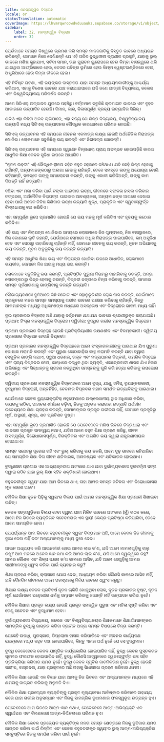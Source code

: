 ```yaml
---
title: ମନସ୍ତାତ୍ତ୍ୱିକ ବିଦ୍ରୋହ
locale: or
statusTranslation: automatic
coverImage: https://lhvmrqwrcowdvduuaukz.supabase.co/storage/v1/object/public/strapi-uploads/small_cover-educacion-fundamental.webp-2d51a7828a2b1309555be27f7e2a61a0.webp
sidebar:
    label: 32. ମନସ୍ତାତ୍ତ୍ୱିକ ବିଦ୍ରୋହ
    order: 32
---
```

ଯେଉଁମାନେ ସମଗ୍ର ବିଶ୍ୱରେ ଭ୍ରମଣ କରି ସମସ୍ତ ମାନବଜାତିକୁ ବିସ୍ତୃତ ଭାବରେ ଅଧ୍ୟୟନ କରିଛନ୍ତି, ସେମାନେ ନିଜେ ଦେଖିଛନ୍ତି ଯେ ଏହି ଗରିବ ବୁଦ୍ଧିଜୀବୀ ପ୍ରାଣୀର ପ୍ରକୃତି, ଯାହାକୁ ଭୁଲ୍ ଭାବରେ ମଣିଷ କୁହାଯାଏ, ସର୍ବଦା ସମାନ, ତାହା ପୁରାତନ ୟୁରୋପରେ ହେଉ କିମ୍ବା ଦାସତ୍ୱରେ ଥକି ଯାଇଥିବା ଆଫ୍ରିକାରେ ହେଉ, ବେଦର ପବିତ୍ର ଭୂମିରେ ହେଉ କିମ୍ବା ୱେଷ୍ଟଇଣ୍ଡିଜରେ ହେଉ, ଅଷ୍ଟ୍ରିଆରେ ହେଉ କିମ୍ବା ଚୀନରେ ହେଉ।

ଏହି ନିର୍ଦ୍ଦିଷ୍ଟ ଘଟଣା, ଏହି ଭୟଙ୍କର ବାସ୍ତବତା ଯାହା ସମସ୍ତ ଅଧ୍ୟୟନକାରୀଙ୍କୁ ଆଶ୍ଚର୍ଯ୍ୟ କରିଥାଏ, ଏହାକୁ ବିଶେଷ ଭାବରେ ଯାଞ୍ଚ କରାଯାଇପାରେ ଯଦି ଜଣେ ଯାତ୍ରୀ ବିଦ୍ୟାଳୟ, କଲେଜ ଏବଂ ବିଶ୍ୱବିଦ୍ୟାଳୟ ପରିଦର୍ଶନ କରନ୍ତି।

ଆମେ ସିରିଏଲ୍ ଉତ୍ପାଦନ ଯୁଗରେ ପହଞ୍ଚିଛୁ। ବର୍ତ୍ତମାନ ସବୁକିଛି କ୍ରମାଗତ ଭାବରେ ଏବଂ ବୃହତ ଆକାରରେ ଉତ୍ପାଦିତ ହେଉଛି। ବିମାନ, କାର, ବିଳାସପୂର୍ଣ୍ଣ ଦ୍ରବ୍ୟ ଇତ୍ୟାଦିର ସିରିଜ୍।

ଯଦିଓ ଏହା କିଛିଟା ଅଜବ ଲାଗିପାରେ, ଏହା ସତ୍ୟ ଯେ ଶିଳ୍ପ ବିଦ୍ୟାଳୟ, ବିଶ୍ୱବିଦ୍ୟାଳୟ ଇତ୍ୟାଦି ମଧ୍ୟ ସିରିଏଲ୍ ଉତ୍ପାଦନର ବୌଦ୍ଧିକ କାରଖାନାରେ ପରିଣତ ହୋଇଛି।

ସିରିଏଲ୍ ଉତ୍ପାଦନର ଏହି ସମୟରେ ଜୀବନର ଏକମାତ୍ର ଲକ୍ଷ୍ୟ ହେଉଛି ଅର୍ଥନୈତିକ ନିରାପତ୍ତା ଖୋଜିବା। ଲୋକମାନେ ସବୁକିଛିକୁ ଭୟ କରନ୍ତି ଏବଂ ନିରାପତ୍ତା ଖୋଜନ୍ତି।

ସିରିଏଲ୍ ଉତ୍ପାଦନର ଏହି ସମୟରେ ସ୍ୱାଧୀନ ଚିନ୍ତାଧାରା ପ୍ରାୟ ଅସମ୍ଭବ ହୋଇପଡ଼ିଛି କାରଣ ଆଧୁନିକ ଶିକ୍ଷା କେବଳ ସୁବିଧା ଉପରେ ଆଧାରିତ।

"ନୂତନ ଲହରୀ" ଏହି ବୌଦ୍ଧିକ ହୀନତା ସହିତ ବହୁତ ସହଜରେ ବଞ୍ଚିଥାଏ। ଯଦି କେହି ଭିନ୍ନ ହେବାକୁ ଚାହାଁନ୍ତି, ଅନ୍ୟମାନଙ୍କଠାରୁ ଅଲଗା ହେବାକୁ ଚାହାଁନ୍ତି, ତେବେ ସମସ୍ତେ ତାଙ୍କୁ ଅଯୋଗ୍ୟ ବୋଲି କହିଥାନ୍ତି, ସମସ୍ତେ ତାଙ୍କୁ ସମାଲୋଚନା କରନ୍ତି, ତାଙ୍କୁ ଏକାକୀ କରିଦିଅନ୍ତି, ତାଙ୍କୁ କାମ ଦିଅନ୍ତି ନାହିଁ ଇତ୍ୟାଦି।

ବଞ୍ଚିବା ଏବଂ ମଜା କରିବା ପାଇଁ ଟଙ୍କା ପାଇବାର ଇଚ୍ଛା, ଜୀବନରେ ସଫଳତା ହାସଲ କରିବାର ତତ୍ପରତା, ଅର୍ଥନୈତିକ ନିରାପତ୍ତା ପାଇବାର ଆବଶ୍ୟକତା, ଅନ୍ୟମାନଙ୍କ ଆଗରେ ଦେଖାଇ ହେବା ପାଇଁ ଅନେକ ଜିନିଷ କିଣିବାର ଇଚ୍ଛା ଇତ୍ୟାଦି ଶୁଦ୍ଧ, ପ୍ରାକୃତିକ ଏବଂ ସ୍ୱତଃସ୍ଫୁର୍ତ୍ତ ଚିନ୍ତାଧାରାକୁ ବନ୍ଦ କରିଦିଏ।

ଏହା ସମ୍ପୂର୍ଣ୍ଣ ରୂପେ ପ୍ରମାଣିତ ହୋଇଛି ଯେ ଭୟ ମନକୁ ମୂର୍ଖ କରିଦିଏ ଏବଂ ହୃଦୟକୁ କଠୋର କରିଦିଏ।

ଏହି ଭୟ ଏବଂ ନିରାପତ୍ତା ଖୋଜିବାର ସମୟରେ ଲୋକମାନେ ନିଜ ଗୁମ୍ଫାରେ, ନିଜ ବାସସ୍ଥାନରେ, ନିଜ କୋଣରେ ଲୁଚି ରହନ୍ତି, ଯେଉଁଠାରେ ସେମାନେ ଅଧିକ ନିରାପତ୍ତା ପାଇପାରିବେ, କମ୍ ଅସୁବିଧା ହେବ ଏବଂ ସେଠାରୁ ବାହାରିବାକୁ ଚାହାଁନ୍ତି ନାହିଁ, ସେମାନେ ଜୀବନକୁ ଭୟ କରନ୍ତି, ନୂତନ ଅଭିଯାନକୁ ଭୟ କରନ୍ତି, ନୂତନ ଅନୁଭୂତିକୁ ଭୟ କରନ୍ତି ଇତ୍ୟାଦି।

ଏହି ସମସ୍ତ ଆଧୁନିକ ଶିକ୍ଷା ଭୟ ଏବଂ ନିରାପତ୍ତା ଖୋଜିବା ଉପରେ ଆଧାରିତ, ଲୋକମାନେ ଭୟଭୀତ, ସେମାନେ ନିଜ ଛାଇକୁ ମଧ୍ୟ ଭୟ କରନ୍ତି।

ଲୋକମାନେ ସବୁକିଛିକୁ ଭୟ କରନ୍ତି, ପ୍ରତିଷ୍ଠିତ ପୁରୁଣା ନିୟମରୁ ବାହାରିବାକୁ ଡରନ୍ତି, ଅନ୍ୟ ଲୋକଙ୍କଠାରୁ ଭିନ୍ନ ହେବାକୁ ଡରନ୍ତି, ବିପ୍ଳବୀ ଢଙ୍ଗରେ ଚିନ୍ତା କରିବାକୁ ଡରନ୍ତି, ସମାଜର ସମସ୍ତ ପୂର୍ବଧାରଣାକୁ ଭାଙ୍ଗିବାକୁ ଡରନ୍ତି ଇତ୍ୟାଦି।

ସୌଭାଗ୍ୟବଶତଃ ଦୁନିଆରେ କିଛି ସଚ୍ଚୋଟ ଏବଂ ସହାନୁଭୂତିଶୀଳ ଲୋକ ବାସ କରନ୍ତି, ଯେଉଁମାନେ ପ୍ରକୃତରେ ମନର ସମସ୍ତ ସମସ୍ୟାକୁ ଗଭୀର ଭାବରେ ପରୀକ୍ଷା କରିବାକୁ ଚାହାଁନ୍ତି, କିନ୍ତୁ ଆମମାନଙ୍କ ମଧ୍ୟରୁ ଅଧିକାଂଶଙ୍କ ମଧ୍ୟରେ ଅସନ୍ତୋଷ ଏବଂ ବିଦ୍ରୋହର ଭାବନା ମଧ୍ୟ ନାହିଁ।

ଦୁଇ ପ୍ରକାରର ବିଦ୍ରୋହ ଅଛି ଯାହାକୁ ବର୍ତ୍ତମାନ ଯଥାଯଥ ଭାବରେ ଶ୍ରେଣୀଭୁକ୍ତ କରାଯାଇଛି। ପ୍ରଥମ: ହିଂସ୍ର ମନସ୍ତାତ୍ତ୍ୱିକ ବିଦ୍ରୋହ। ଦ୍ୱିତୀୟ: ବୁଦ୍ଧିର ଗଭୀର ମନସ୍ତାତ୍ତ୍ୱିକ ବିଦ୍ରୋହ।

ପ୍ରଥମ ପ୍ରକାରର ବିଦ୍ରୋହ ହେଉଛି ପ୍ରତିକ୍ରିୟାଶୀଳ ରକ୍ଷଣଶୀଳ ଏବଂ ବିଳମ୍ବକାରୀ। ଦ୍ୱିତୀୟ ପ୍ରକାରର ବିଦ୍ରୋହ ହେଉଛି ବିପ୍ଳବୀ।

ପ୍ରଥମ ପ୍ରକାରର ମନସ୍ତାତ୍ତ୍ୱିକ ବିଦ୍ରୋହରେ ଆମେ ସଂସ୍କାରକାରୀଙ୍କୁ ପାଇଥାଉ ଯିଏ ପୁରୁଣା ପୋଷାକ ମରାମତି କରନ୍ତି ଏବଂ ପୁରୁଣା କୋଠାବାଡ଼ିର କାନ୍ଥ ମରାମତି କରନ୍ତି ଯାହା ଦ୍ୱାରା ସେଗୁଡ଼ିକ ଭାଙ୍ଗି ନଯାଏ, ପଛୁଆ ଧରଣର, ରକ୍ତ ଏବଂ ମଦ୍ୟପାନର ବିପ୍ଳବୀ, ସାମରିକ ବିଦ୍ରୋହ ଏବଂ ରାଜ୍ୟ ବିପ୍ଳବର ନେତା, କାନ୍ଧରେ ବନ୍ଧୁକ ଥିବା ବ୍ୟକ୍ତି, ଏକଛତ୍ରବାଦୀ ଶାସକ ଯିଏ ନିଜର ଅଭିସନ୍ଧି ଏବଂ ସିଦ୍ଧାନ୍ତକୁ ଗ୍ରହଣ ନକରୁଥିବା ସମସ୍ତଙ୍କୁ ଗୁଳି କରି ହତ୍ୟା କରିବାକୁ ଉପଭୋଗ କରନ୍ତି।

ଦ୍ୱିତୀୟ ପ୍ରକାରର ମନସ୍ତାତ୍ତ୍ୱିକ ବିଦ୍ରୋହରେ ଆମେ ବୁଦ୍ଧ, ଯୀଶୁ, ହର୍ମିସ୍, ରୂପାନ୍ତରକାରୀ, ବୁଦ୍ଧିମାନ ବିଦ୍ରୋହୀ, ଅନ୍ତର୍ନିହିତ, ଚେତନାର ବିପ୍ଳବର ମହାନ ସମର୍ଥକ ଇତ୍ୟାଦିଙ୍କୁ ପାଇଥାଉ।

ଯେଉଁମାନେ କେବଳ ବ୍ୟୁରୋକ୍ରାଟିକ୍ ମହୁଫେଣାରେ ଉଲ୍ଲେଖନୀୟ ସ୍ଥାନ ଅଧିକାର କରିବା, ଉପରକୁ ଉଠିବା, ପାହାଚର ଶୀର୍ଷରେ ଚଢ଼ିବା, ନିଜକୁ ଅନୁଭବ କରାଇବା ଇତ୍ୟାଦି ଅର୍ଥହୀନ ଉଦ୍ଦେଶ୍ୟରେ ଶିକ୍ଷା ଗ୍ରହଣ କରନ୍ତି, ସେମାନଙ୍କର ପ୍ରକୃତ ଗଭୀରତା ନାହିଁ, ସେମାନେ ପ୍ରକୃତିରୁ ମୂର୍ଖ, ଅସ୍ଥାୟୀ, ଶୂନ୍ୟ, ଶତ ପ୍ରତିଶତ ଦୁଷ୍ଟ।

ଏହା ସମ୍ପୂର୍ଣ୍ଣ ରୂପେ ପ୍ରମାଣିତ ହୋଇଛି ଯେ ଯେତେବେଳେ ମଣିଷ ଭିତରେ ଚିନ୍ତାଧାରା ଏବଂ ଭାବନାର ପ୍ରକୃତ ସମନ୍ୱୟ ନଥାଏ, ଯଦିଓ ଆମେ ବହୁତ ଶିକ୍ଷା ଗ୍ରହଣ କରିଛୁ, ଜୀବନ ଅସମ୍ପୂର୍ଣ୍ଣ, ବିରୋଧାଭାସପୂର୍ଣ୍ଣ, ବିରକ୍ତିକର ଏବଂ ଅଗଣିତ ଭୟ ଦ୍ୱାରା ଯନ୍ତ୍ରଣାଦାୟକ ହୋଇଥାଏ।

ସମସ୍ତ ସନ୍ଦେହରୁ ଦୂରେଇ ରହି ଏବଂ ଭୁଲ୍ କରିବାକୁ ଭୟ ନକରି, ଆମେ ଦୃଢ଼ ଭାବରେ କହିପାରିବା ଯେ ସାମଗ୍ରିକ ଶିକ୍ଷା ବିନା ଜୀବନ କ୍ଷତିକାରକ, ଅନାବଶ୍ୟକ ଏବଂ କ୍ଷତିକାରକ ହୋଇଥାଏ।

ବୁଦ୍ଧିଜୀବୀ ପ୍ରାଣୀର ଏକ ଆଭ୍ୟନ୍ତରୀଣ ଅହଂକାର ଥାଏ ଯାହା ଦୁର୍ଭାଗ୍ୟବଶତଃ ଦୂରବର୍ତ୍ତୀ ସତ୍ତା ଦ୍ୱାରା ଗଠିତ ଯାହା ଭୁଲ୍ ଶିକ୍ଷା ସହିତ ଶକ୍ତିଶାଳୀ ହୋଇଥାଏ।

ବହୁବଚନୀକୃତ ସ୍ୱୟଂ ଯାହା ଆମ ଭିତରେ ଥାଏ, ତାହା ଆମର ସମସ୍ତ ଜଟିଳତା ଏବଂ ବିରୋଧାଭାସର ମୂଳ କାରଣ ଅଟେ।

ମୌଳିକ ଶିକ୍ଷା ନୂତନ ପିଢ଼ିକୁ ସ୍ୱୟଂର ବିଲୟ ପାଇଁ ଆମର ମନସ୍ତାତ୍ତ୍ୱିକ ଶିକ୍ଷା ପ୍ରଣାଳୀ ଶିଖାଇବା ଉଚିତ୍।

କେବଳ ସତ୍ତାଗୁଡ଼ିକର ବିଲୟ ହେବା ଦ୍ୱାରା ଯାହା ମିଳିତ ଭାବରେ ଅହଂକାର (ମୁଁ) ଗଠନ କରେ, ଆମେ ନିଜ ଭିତରେ ବ୍ୟକ୍ତିଗତ ସଚେତନତାର ଏକ ସ୍ଥାୟୀ କେନ୍ଦ୍ର ପ୍ରତିଷ୍ଠା କରିପାରିବା, ତେବେ ଆମେ ସାମଗ୍ରିକ ହେବା।

ଯେପର୍ଯ୍ୟନ୍ତ ଆମ ଭିତରେ ବହୁବଚନୀକୃତ ସ୍ୱୟଂ ବିଦ୍ୟମାନ ଅଛି, ଆମେ କେବଳ ନିଜ ଜୀବନକୁ ଦୁଃଖ ଦେବା ନାହିଁ ବରଂ ଅନ୍ୟମାନଙ୍କୁ ମଧ୍ୟ ଦୁଃଖ ଦେବା।

ଆଇନ ଅଧ୍ୟୟନ କରି ଆଇନଜୀବୀ ହୋଇ ଆମର ଲାଭ କ’ଣ, ଯଦି ଆମେ ମାମଲାଗୁଡ଼ିକୁ ଚାଲୁ ରଖୁ? ଆମ ମନରେ ଅନେକ ଜ୍ଞାନ ଜମା କରି ଆମର ଲାଭ କ’ଣ, ଯଦି ଆମେ ଦ୍ୱନ୍ଦ୍ୱରେ ରହୁ? ଆମର କୌଶଳ ଏବଂ ଶିଳ୍ପ ଦକ୍ଷତା କ’ଣ କାମରେ ଆସିବ, ଯଦି ଆମେ ସେଗୁଡ଼ିକୁ ଆମର ସାଥୀମାନଙ୍କୁ ଧ୍ୱଂସ କରିବା ପାଇଁ ବ୍ୟବହାର କରୁ?

ଶିକ୍ଷା ଗ୍ରହଣ କରିବା, କ୍ଲାସରେ ଯୋଗ ଦେବା, ଅଧ୍ୟୟନ କରିବା କୌଣସି କାମରେ ଆସିବ ନାହିଁ, ଯଦି ଦୈନନ୍ଦିନ ଜୀବନରେ ଆମେ ପରସ୍ପରକୁ ନିର୍ଦ୍ଦୟ ଭାବରେ ଧ୍ୱଂସ କରୁଛୁ।

ଶିକ୍ଷାର ଲକ୍ଷ୍ୟ କେବଳ ପ୍ରତିବର୍ଷ ନୂତନ ଚାକିରି ଖୋଜୁଥିବା ଲୋକ, ନୂତନ ପ୍ରକାରର ଦୁଷ୍ଟ, ନୂତନ ମୂର୍ଖ ଯେଉଁମାନେ ପଡ଼ୋଶୀର ଧର୍ମକୁ ସମ୍ମାନ କରିବାକୁ ଜାଣନ୍ତି ନାହିଁ ଉତ୍ପାଦନ କରିବା ନୁହେଁ।

ମୌଳିକ ଶିକ୍ଷାର ପ୍ରକୃତ ଲକ୍ଷ୍ୟ ହେଉଛି ପ୍ରକୃତ ସମନ୍ୱିତ ପୁରୁଷ ଏବଂ ମହିଳା ସୃଷ୍ଟି କରିବା ଏବଂ ତେଣୁ ସଚେତନ ଏବଂ ବୁଦ୍ଧିମାନ ହେବା।

ଦୁର୍ଭାଗ୍ୟବଶତଃ ବିଦ୍ୟାଳୟ, କଲେଜ ଏବଂ ବିଶ୍ୱବିଦ୍ୟାଳୟର ଶିକ୍ଷକମାନେ ଶିକ୍ଷାର୍ଥୀମାନଙ୍କର ସାମଗ୍ରିକ ବୁଦ୍ଧିକୁ ଜାଗ୍ରତ କରିବା ବ୍ୟତୀତ ଅନ୍ୟ ସମସ୍ତ ବିଷୟରେ ଚିନ୍ତା କରନ୍ତି।

ଯେକେହି ଉପାଧି, ପୁରସ୍କାର, ଡିପ୍ଲୋମା ହାସଲ କରିପାରିବେ ଏବଂ ଜୀବନର କାର୍ଯ୍ୟଦକ୍ଷ କ୍ଷେତ୍ରରେ ମଧ୍ୟ ବହୁତ ଦକ୍ଷ ହୋଇପାରିବେ, କିନ୍ତୁ ଏହାର ଅର୍ଥ ନୁହେଁ ଯେ ସେ ବୁଦ୍ଧିମାନ।

ବୁଦ୍ଧି କେବେହେଲେ କେବଳ ଯାନ୍ତ୍ରିକ କାର୍ଯ୍ୟକାରିତା ହୋଇପାରିବ ନାହିଁ, ବୁଦ୍ଧି କେବଳ ପୁସ୍ତକଗତ ସୂଚନାର ଫଳାଫଳ ହୋଇପାରିବ ନାହିଁ, ବୁଦ୍ଧି କୌଣସି ଆହ୍ୱାନରେ ସ୍ୱତଃସ୍ଫୁର୍ତ୍ତ ଶବ୍ଦ ସହିତ ପ୍ରତିକ୍ରିୟା କରିବାର କ୍ଷମତା ନୁହେଁ। ବୁଦ୍ଧି କେବଳ ସ୍ମୃତିର ବାଚନିକରଣ ନୁହେଁ। ବୁଦ୍ଧି ହେଉଛି ସାରାଂଶ, ବାସ୍ତବତା, ଯାହା ପ୍ରକୃତରେ ଅଛି ତାହାକୁ ସିଧାସଳଖ ଗ୍ରହଣ କରିବାର କ୍ଷମତା।

ମୌଳିକ ଶିକ୍ଷା ହେଉଛି ଏକ ବିଜ୍ଞାନ ଯାହା ଆମକୁ ନିଜ ଭିତରେ ଏବଂ ଅନ୍ୟମାନଙ୍କ ମଧ୍ୟରେ ଏହି କ୍ଷମତାକୁ ଜାଗ୍ରତ କରିବାକୁ ଅନୁମତି ଦିଏ।

ମୌଳିକ ଶିକ୍ଷା ପ୍ରତ୍ୟେକ ବ୍ୟକ୍ତିଙ୍କୁ ପ୍ରକୃତ ମୂଲ୍ୟବୋଧ ଆବିଷ୍କାର କରିବାରେ ସାହାଯ୍ୟ କରେ ଯାହା ଗଭୀର ଅନୁସନ୍ଧାନ ଏବଂ ନିଜକୁ ସାମଗ୍ରିକ ବୁଝାମଣାର ଫଳସ୍ୱରୂପ ଉତ୍ପନ୍ନ ହୁଏ।

ଯେତେବେଳେ ଆମ ଭିତରେ ଆତ୍ମ-ଜ୍ଞାନ ନଥାଏ, ସେତେବେଳେ ଆତ୍ମ-ଅଭିବ୍ୟକ୍ତି ଏକ ସ୍ୱାର୍ଥପର ଏବଂ ବିନାଶକାରୀ ଆତ୍ମ-ନିଶ୍ଚିତତାରେ ପରିଣତ ହୁଏ।

ମୌଳିକ ଶିକ୍ଷା କେବଳ ପ୍ରତ୍ୟେକ ବ୍ୟକ୍ତିଙ୍କ ମନର ସମସ୍ତ କ୍ଷେତ୍ରରେ ନିଜକୁ ବୁଝିବାର କ୍ଷମତା ଜାଗ୍ରତ କରିବା ପାଇଁ ଚିନ୍ତିତ ଏବଂ କେବଳ ବହୁବଚନୀକୃତ ସ୍ୱୟଂର ଭୁଲ୍ ଆତ୍ମ-ଅଭିବ୍ୟକ୍ତିର ସନ୍ତୁଷ୍ଟିରେ ନିଜକୁ ସମର୍ପଣ କରିବା ପାଇଁ ନୁହେଁ।
